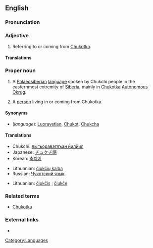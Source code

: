 {{wikipedia}}
==English==

===Pronunciation===
{{rfp}}

===Adjective===
{{en-adj}}

# Referring to or coming from [[Chukotka]].

====Translations====

===Proper noun===
{{en-noun|s|-}}

# {{uncountable}} A [[Palaeosiberian]] [[language]] spoken by Chukchi people in the easternmost extremity of [[Siberia]], mainly in [[Chukotka Autonomous Okrug]].
# {{countable}} A [[person]] living in or coming from Chukotka.

====Synonyms====
* (''language''): [[Luoravetlan]], [[Chukot]], [[Chukcha]]

====Translations====
{{trans-top|language}}
* Chukchi: [[лыгъоравэтлъан йилйил]]
* Japanese: [[チュクチ語]]
* Korean: [[축치어]]
{{trans-mid}}
* Lithuanian: [[čiukčių kalba]]
* Russian: [[Чукотский язык]].
{{trans-bottom}}

{{trans-top|person from Chukotka}}
* Lithuanian: [[čiukčis]] {{m}}; [[čiukčė]] {{f}}
{{trans-mid}}
{{trans-bottom}}

===Related terms===
* [[Chukotka]]

===External links===
* {{ethnologue|code=ckt}}

[[Category:Languages]]